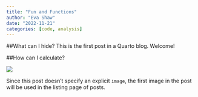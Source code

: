 ```yaml
---
title: "Fun and Functions"
author: "Eva Shaw"
date: "2022-11-21"
categories: [code, analysis]
---
```


##What can I hide? 
This is the first post in a Quarto blog. Welcome!

##How can I calculate?

![](thumbnail.jpg)

Since this post doesn't specify an explicit `image`, the first image in the post will be used in the listing page of posts.
